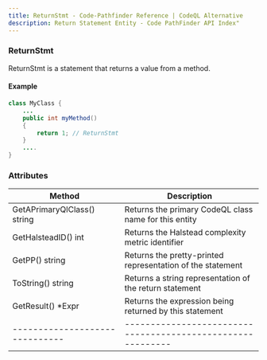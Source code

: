 ```yaml
---
title: ReturnStmt - Code-Pathfinder Reference | CodeQL Alternative
description: Return Statement Entity - Code PathFinder API Index"
---
```


<PostHogLayout>
</PostHogLayout>

### ReturnStmt <Badge text="Entity" variant="tip" size="small" />

ReturnStmt is a statement that returns a value from a method.

#### Example
```java
class MyClass {
    ...
    public int myMethod()
    {
        return 1; // ReturnStmt
    }
    ....
}
```

### Attributes

| Method                         | Description                                                |
| ------------------------------ | -----------------------------------------------------------|
| GetAPrimaryQlClass() string    | Returns the primary CodeQL class name for this entity      |
| GetHalsteadID() int            | Returns the Halstead complexity metric identifier          |
| GetPP() string                 | Returns the pretty-printed representation of the statement |
| ToString() string              | Returns a string representation of the return statement    |
| GetResult() *Expr              | Returns the expression being returned by this statement    |
| ------------------------------ | -----------------------------------------------------------|

